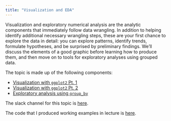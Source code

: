 ```yaml
---
title: "Visualization and EDA"
---
```


Visualization and exploratory numerical analysis are the analytic components that immediately follow data wrangling. In addition to helping identify additional necessary wrangling steps, these are your first chance to explore the data in detail: you can explore patterns, identify trends, formulate hypotheses, and be surprised by preliminary findings. We'll discuss the elements of a good graphic before learning how to produce them, and then move on to tools for exploratory analyses using grouped data.  

The topic is made up of the following components:

* [Visualization with `ggplot2` Pt. 1](visualization_pt1.html)
* [Visualization with `ggplot2` Pt. 2](visualization_pt2.html)
* [Exploratory analysis using `group_by`](exploratory_analysis.html)

The slack channel for this topic is [here](https://p8105-fall2018.slack.com/messages/CCCBZPUVC).

The code that I produced working examples in lecture is [here]().